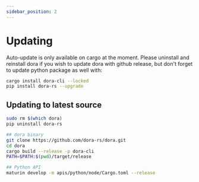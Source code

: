 ```yaml
---
sidebar_position: 2
---
```


# Updating

Auto-update is only available on cargo at the moment.
Please uninstall and reinstall dora if you wish to update dora with github release,
but don't forget to update python package as well with:

```bash
cargo install dora-cli --locked
pip install dora-rs --upgrade
```

## Updating to latest source

```bash
sudo rm $(which dora)
pip uninstall dora-rs

## dora binary
git clone https://github.com/dora-rs/dora.git
cd dora
cargo build --release -p dora-cli
PATH=$PATH:$(pwd)/target/release

## Python API
maturin develop -m apis/python/node/Cargo.toml --release
```

